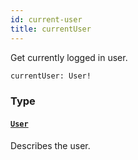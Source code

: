 ```yaml
---
id: current-user
title: currentUser
---
```


Get currently logged in user.

```graphql
currentUser: User!

```

### Type

#### [`User`](/docs/apis-tools/tasklist-api/objects/user)

Describes the user.
